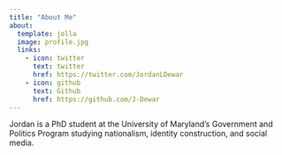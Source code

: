 ```yaml
---
title: "About Me"
about:
  template: jolla
  image: profile.jpg
  links:
    - icon: twitter
      text: twitter
      href: https://twitter.com/JordanLDewar
    - icon: github
      text: Github
      href: https://github.com/J-Dewar
---
```


Jordan is a PhD student at the University of Maryland's Government and Politics Program studying nationalism, identity construction, and social media.

